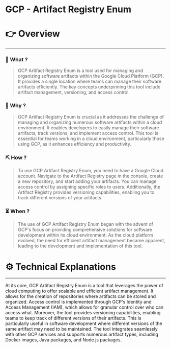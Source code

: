 # GCP - Artifact Registry Enum


# 👉 Overview

---

### 👀 What ?

> GCP Artifact Registry Enum is a tool used for managing and organizing software artifacts within the Google Cloud Platform (GCP). It provides a single location where teams can manage their software artifacts efficiently. The key concepts underpinning this tool include artifact management, versioning, and access control.
> 

### 🧐 Why ?

> GCP Artifact Registry Enum is crucial as it addresses the challenge of managing and organizing numerous software artifacts within a cloud environment. It enables developers to easily manage their software artifacts, track versions, and implement access control. This tool is essential for teams working in a cloud environment, particularly those using GCP, as it enhances efficiency and productivity.
> 

### ⛏️ How ?

> To use GCP Artifact Registry Enum, you need to have a Google Cloud account. Navigate to the Artifact Registry page in the console, create a new repository, and start adding your artifacts. You can manage access control by assigning specific roles to users. Additionally, the Artifact Registry provides versioning capabilities, enabling you to track different versions of your artifacts.
> 

### ⏳ When ?

> The use of GCP Artifact Registry Enum began with the advent of GCP's focus on providing comprehensive solutions for software development within its cloud environment. As the cloud platform evolved, the need for efficient artifact management became apparent, leading to the development and implementation of this tool.
> 

# ⚙️ Technical Explanations

---

At its core, GCP Artifact Registry Enum is a tool that leverages the power of cloud computing to offer scalable and efficient artifact management. It allows for the creation of repositories where artifacts can be stored and organized. Access control is implemented through GCP's Identity and Access Management (IAM), which allows for granular control over who can access what. Moreover, the tool provides versioning capabilities, enabling teams to keep track of different versions of their artifacts. This is particularly useful in software development where different versions of the same artifact may need to be maintained. The tool integrates seamlessly with other GCP services and supports numerous artifact types, including Docker images, Java packages, and Node.js packages.
